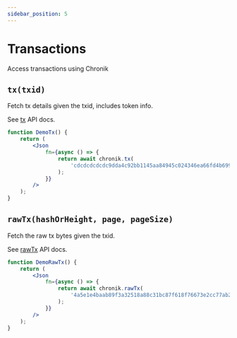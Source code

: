```yaml
---
sidebar_position: 5
---
```


# Transactions

Access transactions using Chronik

## `tx(txid)`

Fetch tx details given the txid, includes token info.

See [tx](../api/classes/ChronikClient#tx) API docs.

```jsx live
function DemoTx() {
    return (
        <Json
            fn={async () => {
                return await chronik.tx(
                    'cdcdcdcdcdc9dda4c92bb1145aa84945c024346ea66fd4b699e344e45df2e145',
                );
            }}
        />
    );
}
```

## `rawTx(hashOrHeight, page, pageSize)`

Fetch the raw tx bytes given the txid.

See [rawTx](../api/classes/ChronikClient#rawtx) API docs.

```jsx live
function DemoRawTx() {
    return (
        <Json
            fn={async () => {
                return await chronik.rawTx(
                    '4a5e1e4baab89f3a32518a88c31bc87f618f76673e2cc77ab2127b7afdeda33b',
                );
            }}
        />
    );
}
```
